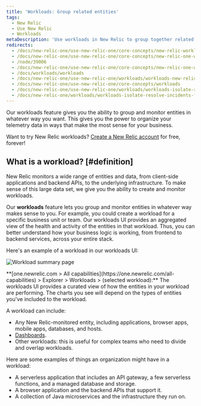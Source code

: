 ```yaml
---
title: 'Workloads: Group related entities'
tags:
  - New Relic 
  - Use New Relic 
  - Workloads
metaDescription: 'Use workloads in New Relic to group together related entities that make up a business unit or team unit, making it easier to isolate and troubleshoot issues.'
redirects:
  - /docs/new-relic-one/use-new-relic-one/core-concepts/new-relic-workloads-create-groupings-entities
  - /docs/new-relic-one/use-new-relic-one/core-concepts/new-relic-one-workloads-observe-your-full-stack
  - /node/39006
  - /docs/new-relic-one/use-new-relic-one/core-concepts/new-relic-one-workloads-isolate-resolve-incidents-faster
  - /docs/workloads/workloads
  - /docs/new-relic-one/use-new-relic-one/workloads/workloads-new-relic-one-isolate-resolve-incidents-faster
  - /docs/new-relic-one/use-new-relic-one/core-concepts/workloads
  - /docs/new-relic-one/use-new-relic-one/workloads/workloads-isolate-resolve-incidents-faster
  - /docs/new-relic-one/workloads/workloads-isolate-resolve-incidents-faster
---
```




Our workloads feature gives you the ability to group and monitor entities in whatever way you want. This gives you the power to organize your telemetry data in ways that make the most sense for your business.

Want to try New Relic workloads? [Create a New Relic account](https://newrelic.com/signup) for free, forever!

## What is a workload? [#definition]

New Relic monitors a wide range of entities and data, from client-side applications and backend APIs, to the underlying infrastructure. To make sense of this large data set, we give you the ability to create and monitor workloads.

Our **workloads** feature lets you group and monitor entities in whatever way makes sense to you. For example, you could create a workload for a specific business unit or team. Our workloads UI provides an aggregated view of the health and activity of the entities in that workload. Thus, you can better understand how your business logic is working, from frontend to backend services, across your entire stack.

Here's an example of a workload in our workloads UI:

<img
  title="Workload summary page"
  alt="Workload summary page"
  src={workloadsWorkloadSummaryPage}
/>

<figcaption>
  **[one.newrelic.com > All capabilities](https://one.newrelic.com/all-capabilities) > Explorer > Workloads > (selected workload):** The workloads UI provides a curated view of how the entities in your workload are performing. The charts you see will depend on the types of entities you've included to the workload.
</figcaption>

A workload can include:

* Any New Relic-monitored entity, including applications, browser apps, mobile apps, databases, and hosts.
* [Dashboards](/docs/dashboards/new-relic-one-dashboards/get-started/introduction-new-relic-one-dashboards).
* Other workloads: this is useful for complex teams who need to divide and overlap workloads.

Here are some examples of things an organization might have in a workload:

* A serverless application that includes an API gateway, a few serverless functions, and a managed database and storage.
* A browser application and the backend APIs that support it.
* A collection of Java microservices and the infrastructure they run on.

